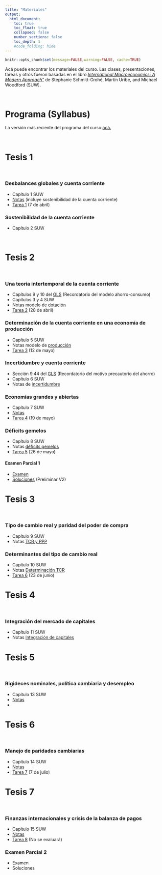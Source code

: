 ```yaml
---
title: "Materiales"
output:
  html_document:
    toc: true
    toc_float: true
    collapsed: false
    number_sections: false
    toc_depth: 1
    #code_folding: hide
---
```


```r
knitr::opts_chunk$set(message=FALSE,warning=FALSE, cache=TRUE)
```

Acá puede encontrar los materiales del curso. Las clases, presentaciones, tareas y otros fueron basadas en el libro [*International Macroeconomics: A Modern Approach"*](https://press.princeton.edu/books/hardcover/9780691170640/international-macroeconomics) de Stephanie Schmitt-Grohé, Martín Uribe, and Michael Woodford (SUW).

<br>

# Programa (Syllabus)

La versión más reciente del programa del curso [acá.](materials/MacroInternacional_I22.pdf)

<br>

# Tesis 1

<br>

### Desbalances globales y cuenta corriente

* Capítulo 1 SUW
* [Notas](materials/Tesis_1.pdf) (incluye sostenibilidad de la cuenta corriente)
* [Tarea 1](materials/Tarea_1.pdf) (7 de abril)

### Sostenibilidad de la cuenta corriente

* Capítulo 2 SUW

<br>

# Tesis 2 

<br>

### Una teoría intertemporal de la cuenta corriente

* Capítulos 9 y 10 del [GLS](https://www3.nd.edu/~esims1/GLS_may_2021.pdf) (Recordatorio del modelo ahorro-consumo)
* Capítulos 3 y 4 SUW
* Notas modelo de [dotación](materials/Determinacion_dotacion.pdf)
* [Tarea 2](materials/Tarea_2.pdf) (28 de abril)


### Determinación de la cuenta corriente en una economía de producción

* Capítulo 5 SUW
* Notas modelo de [producción](materials/Determinacion_produccion.pdf)
* [Tarea 3](materials/Tarea_3.pdf) (12 de mayo)

### Incertidumbre y cuenta corriente

* Sección 9.44 del [GLS](https://www3.nd.edu/~esims1/GLS_may_2021.pdf) (Recordatorio del motivo precautorio del ahorro)
* Capítulo 6 SUW
* Notas de [incertidumbre](materials/Incertidumbre.pdf)


### Economías grandes y abiertas

* Capítulo 7 SUW
* [Notas](materials/Determinacion_grande.pdf)
* [Tarea 4](materials/Tarea_4.pdf) (19 de mayo)


### Déficits gemelos

* Capítulo 8 SUW
* Notas [déficits gemelos](materials/DeficitsGemelos.pdf)
* [Tarea 5](materials/Tarea_5.pdf) (26 de mayo)

#### Examen Parcial 1 

* [Examen](materials/MT1A.pdf) 
* [Soluciones](materials/MT1-Solutions.pdf) (Preliminar V2)

# Tesis 3 

<br>

### Tipo de cambio real y paridad del poder de compra


* Capítulo 9 SUW
* Notas [TCR y PPP](materials/TCR_PPP.pdf)


### Determinantes del tipo de cambio real

* Capítulo 10 SUW
* Notas [Determinación TCR](materials/Determinacion_TCR.pdf)
* [Tarea 6](materials/Tarea_6.pdf) (23 de junio)

# Tesis 4

<br>

### Integración del mercado de capitales

* Capítulo 11 SUW
* Notas [Integración de capitales](materials/Integracion.pdf)

# Tesis 5

<br>

### Rigideces nominales, política cambiaria y desempleo 

* Capítulo 13 SUW
* [Notas](materials/tcn_rigidw.pdf)
* 

# Tesis 6

<br>

### Manejo de paridades cambiarias

* Capítulo 14 SUW
* [Notas](materials/currency_pegs.pdf)
* [Tarea 7](materials/Tarea_7.pdf) (7 de julio)


# Tesis 7

<br>

### Finanzas internacionales y crisis de la balanza de pagos

* Capítulo 15 SUW
* [Notas](materials/bop-crises.pdf)
* [Tarea 8](materials/Tarea_8.pdf) (No se evaluará)

### Examen Parcial 2

* Examen
* Soluciones
